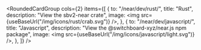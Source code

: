 
<RoundedCardGroup
  cols={2}
  items={[
    {
      to: "/near/dev/rust/",
      title: "Rust",
      description: "View the sbv2-near crate",
      image: <img src={useBaseUrl("/img/icons/rust/crab.svg")} />,
    },
    {
      to: "/near/dev/javascript/",
      title: "Javascript",
      description: "View the @switchboard-xyz/near.js npm package",
      image: <img src={useBaseUrl("/img/icons/javascript/light.svg")} />,
    },
  ]}
/>
